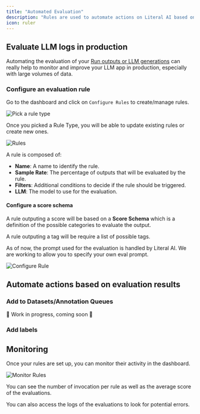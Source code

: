 ```yaml
---
title: "Automated Evaluation"
description: "Rules are used to automate actions on Literal AI based on specific conditions. Automated actions can range from evaluating an LLM generation to adding items in a dataset."
icon: ruler
---
```


## Evaluate LLM logs in production
Automating the evaluation of your [Run outputs or LLM generations](/concepts/logs#semantics) can really help to monitor and improve your LLM app in production, especially with large volumes of data.

### Configure an evaluation rule

Go to the dashboard and click on `Configure Rules` to create/manage rules.

<Frame caption="Pick a Rule Type">
  <img src="/images/rule-type.png" alt="Pick a rule type" />
</Frame>

Once you picked a Rule Type, you will be able to update existing rules or create new ones.

<Frame caption="Manage your Rules">
  <img src="/images/rules.png" alt="Rules" />
</Frame>

A rule is composed of:

- **Name**: A name to identify the rule.
- **Sample Rate**: The percentage of outputs that will be evaluated by the rule.
- **Filters**: Additional conditions to decide if the rule should be triggered.
- **LLM**: The model to use for the evaluation.

#### Configure a score schema

A rule outputing a score will be based on a **Score Schema** which is a definition of the possible categories to evaluate the output.

A rule outputing a tag will be require a list of possible tags.

<Note>As of now, the prompt used for the evaluation is handled by Literal AI. We are working to allow you to specify your own eval prompt.</Note>

<Frame caption="Configure a Rule">
  <img src="/images/create-rule.png" alt="Configure Rule" />
</Frame>


## Automate actions based on evaluation results

### Add to Datasets/Annotation Queues

🚧 Work in progress, coming soon 🚧

### Add labels

## Monitoring

Once your rules are set up, you can monitor their activity in the dashboard.

<Frame caption="Monitor your Rules">
  <img src="/images/monitor-rule.png" alt="Monitor Rules" />
</Frame>

You can see the number of invocation per rule as well as the average score of the evaluations.

You can also access the logs of the evaluations to look for potential errors.